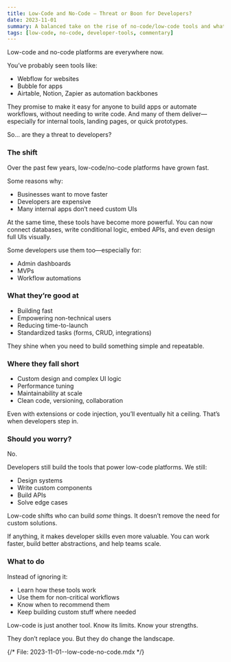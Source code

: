 ```yaml
---
title: Low-Code and No-Code – Threat or Boon for Developers?
date: 2023-11-01
summary: A balanced take on the rise of no-code/low-code tools and what they mean for front-end developers.
tags: [low-code, no-code, developer-tools, commentary]
---
```


Low-code and no-code platforms are everywhere now.

You’ve probably seen tools like:

- Webflow for websites
- Bubble for apps
- Airtable, Notion, Zapier as automation backbones

They promise to make it easy for anyone to build apps or automate workflows, without needing to write code. And many of them deliver—especially for internal tools, landing pages, or quick prototypes.

So... are they a threat to developers?

### The shift

Over the past few years, low-code/no-code platforms have grown fast.

Some reasons why:

- Businesses want to move faster
- Developers are expensive
- Many internal apps don’t need custom UIs

At the same time, these tools have become more powerful. You can now connect databases, write conditional logic, embed APIs, and even design full UIs visually.

Some developers use them too—especially for:

- Admin dashboards
- MVPs
- Workflow automations

### What they’re good at

- Building fast
- Empowering non-technical users
- Reducing time-to-launch
- Standardized tasks (forms, CRUD, integrations)

They shine when you need to build something simple and repeatable.

### Where they fall short

- Custom design and complex UI logic
- Performance tuning
- Maintainability at scale
- Clean code, versioning, collaboration

Even with extensions or code injection, you’ll eventually hit a ceiling. That’s when developers step in.

### Should you worry?

No.

Developers still build the tools that power low-code platforms. We still:

- Design systems
- Write custom components
- Build APIs
- Solve edge cases

Low-code shifts who can build *some* things. It doesn’t remove the need for custom solutions.

If anything, it makes developer skills even more valuable. You can work faster, build better abstractions, and help teams scale.

### What to do

Instead of ignoring it:

- Learn how these tools work
- Use them for non-critical workflows
- Know when to recommend them
- Keep building custom stuff where needed

Low-code is just another tool. Know its limits. Know your strengths.

They don’t replace you. But they do change the landscape.

{/* File: 2023-11-01--low-code-no-code.mdx */}
